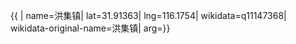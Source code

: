 {{ {{{1|PRC admin/showdata}}}|
name=洪集镇|
lat=31.91363|
lng=116.1754|
wikidata=q11147368|
wikidata-original-name=洪集镇|
arg={{{arg|}}}}}